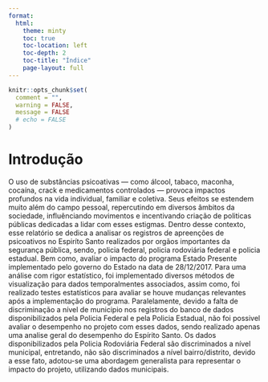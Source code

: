 ```yaml
---
format:
  html:
    theme: minty
    toc: true
    toc-location: left
    toc-depth: 2
    toc-title: "Índice"
    page-layout: full
---
```


```r
knitr::opts_chunk$set(
  comment = "",
  warning = FALSE,
  message = FALSE
  # echo = FALSE
)
```

# Introdução

O uso de substâncias psicoativas --- como álcool, tabaco, maconha, cocaína, crack e medicamentos controlados --- provoca impactos profundos na vida individual, familiar e coletiva. Seus efeitos se estendem muito além do campo pessoal, repercutindo em diversos âmbitos da sociedade, influênciando movimentos e incentivando criação de politicas públicas dedicadas a lidar com esses estigmas. Dentro desse contexto, esse relatório se dedica a analisar os registros de apreenções de psicoativos no Espiríto Santo realizados por orgãos importantes da segurança pública, sendo, policia federal, policia rodoviária federal e policia estadual. Bem como, avaliar o impacto do programa Estado Presente implementado pelo governo do Estado na data de 28/12/2017. Para uma análise com rigor estatístico, foi implementado diversos métodos de visualização para dados temporalmentes associados, assim como, foi realizado testes estatísticos para avaliar se houve mudanças relevantes após a implementação do programa. Paralelamente, devido a falta de discriminação a nível de municipio nos registros do banco de dados disponibilizados pela Policia Federal e pela Policia Estadual, não foi possivel avaliar o desempenho no projeto com esses dados, sendo realizado apenas uma analise geral do desempenho do Espírito Santo. Os dados disponibilizados pela Policia Rodoviária Federal são discriminados a nível municipal, entretando, não são discriminados a nível bairro/distrito, devido a esse fato, adotou-se uma abordagem generalista para representar o impacto do projeto, utilizando dados municipais.

